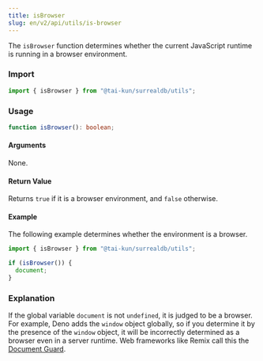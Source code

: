 ```yaml
---
title: isBrowser
slug: en/v2/api/utils/is-browser
---
```


The `isBrowser` function determines whether the current JavaScript runtime is running in a browser environment.

### Import

```ts
import { isBrowser } from "@tai-kun/surrealdb/utils";
```

### Usage

```ts
function isBrowser(): boolean;
```

#### Arguments

None.

#### Return Value

Returns `true` if it is a browser environment, and `false` otherwise.

#### Example

The following example determines whether the environment is a browser.

```ts
import { isBrowser } from "@tai-kun/surrealdb/utils";

if (isBrowser()) {
  document;
}
```

### Explanation

If the global variable `document` is not `undefined`, it is judged to be a browser. For example, Deno adds the `window` object globally, so if you determine it by the presence of the `window` object, it will be incorrectly determined as a browser even in a server runtime. Web frameworks like Remix call this the [Document Guard](https://remix.run/docs/en/main/guides/constraints#document-guard).

